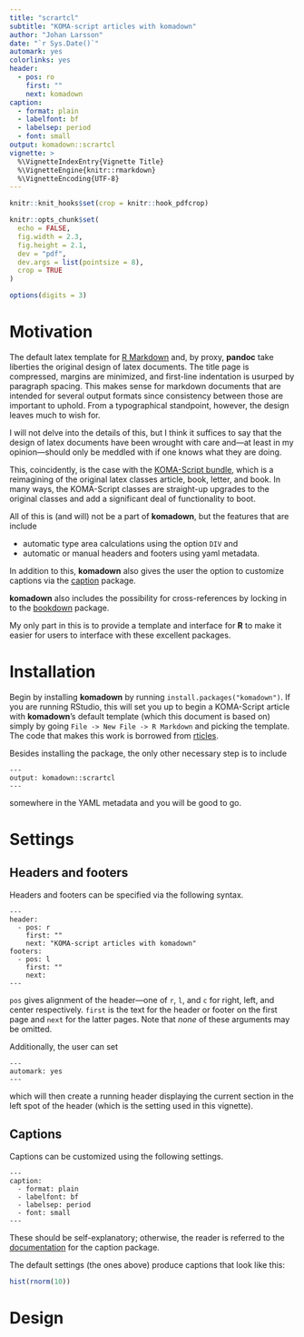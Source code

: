 ```yaml
---
title: "scrartcl"
subtitle: "KOMA-script articles with komadown"
author: "Johan Larsson"
date: "`r Sys.Date()`"
automark: yes
colorlinks: yes
header:
  - pos: ro
    first: ""
    next: komadown
caption:
  - format: plain
  - labelfont: bf
  - labelsep: period
  - font: small
output: komadown::scrartcl
vignette: >
  %\VignetteIndexEntry{Vignette Title}
  %\VignetteEngine{knitr::rmarkdown}
  %\VignetteEncoding{UTF-8}
---
```


```r
knitr::knit_hooks$set(crop = knitr::hook_pdfcrop)

knitr::opts_chunk$set(
  echo = FALSE,
  fig.width = 2.3,
  fig.height = 2.1,
  dev = "pdf",
  dev.args = list(pointsize = 8),
  crop = TRUE
)

options(digits = 3)
```

# Motivation

The default latex template for [R Markdown](http://rmarkdown.rstudio.com/)
and, by proxy, **pandoc**
take liberties the original design of latex documents. The title
page is compressed, margins are minimized, and first-line indentation
is usurped by paragraph spacing. This makes sense for markdown documents that
are intended for several output formats since consistency between those are
important to uphold. From a typographical standpoint, however, the design
leaves much to wish for. 

I will not delve into the details of this, but I think it suffices to say
that the design of latex documents have been wrought with care
and---at least in my opinion---should only be meddled with if one knows what
they are doing.

This, coincidently, is the case with the
[KOMA-Script bundle](https://komascript.de/), which is a 
reimagining of the original latex classes article, book, letter, and book.
In many ways, the KOMA-Script classes are straight-up upgrades to the original
classes and add a significant deal of functionality to boot.

All of this is (and will) not be a part of **komadown**, but the features that
are include

* automatic type area calculations using the option `DIV` and
* automatic or manual headers and footers using yaml metadata.

In addition to this, **komadown** also gives the user the option to 
customize captions via the [caption](https://www.ctan.org/pkg/caption) package.

**komadown** also includes the possibility for cross-references by locking
in to the [bookdown](https://bookdown.org/) package.

My only part in this is to provide a template and interface for **R** to make
it easier for users to interface with these excellent packages. 

# Installation
Begin by installing **komadown** by running `install.packages("komadown")`.
If you are running RStudio, this will set you up to begin a KOMA-Script
article with **komadown**'s default template (which this document is based on)
simply by going `File -> New File -> R Markdown` and picking the template. The
code that makes this work is borrowed from
[rticles](https://CRAN.R-project.org/package=rticles).

Besides installing the package, the only other necessary step is to
include

```
---
output: komadown::scrartcl
---
```

somewhere in the YAML metadata and you will be good to go.

# Settings

## Headers and footers

Headers and footers can be specified via the following syntax.
```
---
header:
  - pos: r
    first: ""
    next: "KOMA-script articles with komadown"
footers:
  - pos: l
    first: ""
    next: 
---
```
`pos` gives alignment of the header---one of `r`, `l`, and `c` for right, left,
and center respectively. `first` is the text for the header or footer on the
first page and `next` for the latter pages. Note that *none* of these arguments
may be omitted.

Additionally, the user can set
```
---
automark: yes
---
```
which will then create a running header displaying the current section in
the left spot of the header (which is the setting used in this vignette).

## Captions

Captions can be customized using the following settings.
```
---
caption:
  - format: plain
  - labelfont: bf
  - labelsep: period
  - font: small
---
```

These should be self-explanatory; otherwise, the reader is referred to 
the [documentation](http://ftp.acc.umu.se/mirror/CTAN/macros/latex/contrib/caption/caption-eng.pdf)
for the caption package.

The default settings (the ones above) produce captions that look like this:

```r
hist(rnorm(10))
```


# Design
